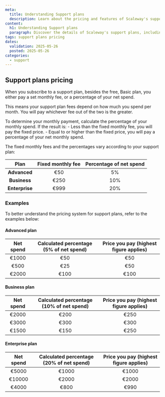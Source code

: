 ```yaml
---
meta:
  title: Understanding Support plans
  description: Learn about the pricing and features of Scaleway's support plans
content:
  h1: Understanding Support plans
  paragraph: Discover the details of Scaleway's support plans, including pricing and what's included in each plan
tags: support plans pricing
dates:
  validation: 2025-05-26
  posted: 2025-05-26
categories:
  - support
---
```




## Support plans pricing

When you subscribe to a support plan, besides the free, Basic plan, you either pay a set monthly fee, or a percentage of your net spend.

This means your support plan fees depend on how much you spend per month. You will pay whichever fee out of the two is the greater.

To determine your monthly payment, calculate the percentage of your monthly spend. If the result is:
    - Less than the fixed monthly fee, you will pay the fixed price.
    - Equal to or higher than the fixed price, you will pay a percentage of your net monthly spend.

The fixed monthly fees and the percentages vary according to your support plan:

| Plan            | Fixed monthly fee     | Percentage of net spend     |
| :--------------------------: | :----------------: | :----------------:  |
| **Advanced**        | €50         | 5%   |
| **Business**        | €250          |  10%  |
| **Enterprise**        | €999         |  20%  |

### Examples

To better understand the pricing system for support plans, refer to the examples below:

#### Advanced plan

| Net spend            | Calculated percentage (5% of net spend)  | Price you pay (highest figure applies) |
| :--------------------------: | :----------------: | :----------------:  |
| €1000      | €50         | €50  |
| €500     | €25       | €50  |
| €2000      | €100      |  €100   |


#### Business plan

| Net spend            | Calculated percentage (10% of net spend)  | Price you pay (highest figure applies) |
| :--------------------------: | :----------------: | :----------------:  |
| €2000      | €200        | €250  |
| €3000     | €300      | €300  |
| €1500      | €150      |  €250  |


#### Enterprise plan

| Net spend            | Calculated percentage (20% of net spend)  | Price you pay (highest figure applies) |
| :--------------------------: | :----------------: | :----------------:  |
| €5000      | €1000       | €1000  |
| €10000     | €2000       | €2000  |
| €4000      | €800      |  €990   |
